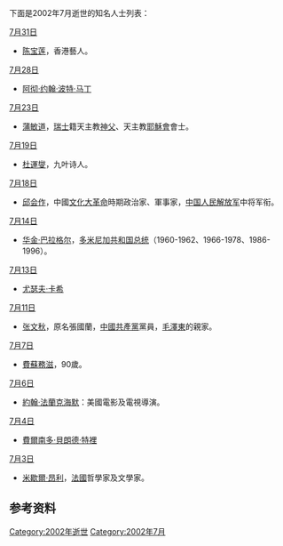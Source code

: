 <noinclude>{{MonthTOC|2002年|逝世人物列表}}

下面是2002年7月逝世的知名人士列表：
</noinclude>

;[[7月31日|7月31日]]
*[[陈宝莲|陈宝莲]]，香港藝人。

;[[7月28日|7月28日]]
*[[阿彻·约翰·波特·马丁|阿彻·约翰·波特·马丁]]

;[[7月23日|7月23日]]
*[[蒲敏道|蒲敏道]]，[[瑞士|瑞士]]籍天主教[[神父|神父]]、天主教[[耶穌會|耶穌會]]會士。

;[[7月19日|7月19日]]
*[[杜運燮|杜運燮]]，九叶诗人。

;[[7月18日|7月18日]]
*[[邱会作|邱会作]]，中國[[文化大革命|文化大革命]]時期政治家、軍事家，[[中国人民解放军|中国人民解放军]]中将军衔。

;[[7月14日|7月14日]]
*[[华金·巴拉格尔|华金·巴拉格尔]]，[[多米尼加共和国总统|多米尼加共和国总统]]（1960-1962、1966-1978、1986-1996）。

;[[7月13日|7月13日]]
*[[尤瑟夫·卡希|尤瑟夫·卡希]]

;[[7月11日|7月11日]]
*[[张文秋|张文秋]]，原名張國蘭，[[中國共產黨|中國共產黨]]黨員，[[毛澤東|毛澤東]]的親家。

;[[7月7日|7月7日]]
*[[費蘇務滋|費蘇務滋]]，90歲。

;[[7月6日|7月6日]]
*[[約翰·法蘭克海默|約翰·法蘭克海默]]：美國電影及電視導演。

;[[7月4日|7月4日]]
*[[費爾南多·貝朗德·特裡|費爾南多·貝朗德·特裡]]

;[[7月3日|7月3日]]
*[[米歇爾·昂利|米歇爾·昂利]]，[[法國|法國]]哲學家及文學家。

== 参考资料 ==
{{reflist}}

{{各年各月份逝世人物}}

[[Category:2002年逝世|Category:2002年逝世]]
[[Category:2002年7月|Category:2002年7月]]